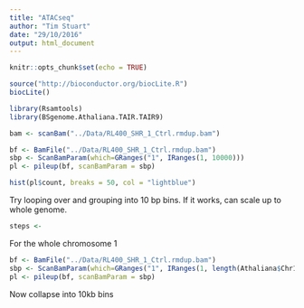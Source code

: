 ```yaml
---
title: "ATACseq"
author: "Tim Stuart"
date: "29/10/2016"
output: html_document
---
```


```r
knitr::opts_chunk$set(echo = TRUE)
```

```r
source("http://bioconductor.org/biocLite.R")
biocLite()
```
```r
library(Rsamtools)
library(BSgenome.Athaliana.TAIR.TAIR9)
```

```r
bam <- scanBam("../Data/RL400_SHR_1_Ctrl.rmdup.bam")
```

```r
bf <- BamFile("../Data/RL400_SHR_1_Ctrl.rmdup.bam")
sbp <- ScanBamParam(which=GRanges("1", IRanges(1, 10000)))
pl <- pileup(bf, scanBamParam = sbp)
```

```r
hist(pl$count, breaks = 50, col = "lightblue")
```


Try looping over and grouping into 10 bp bins. If it works, can scale up to whole genome.

```r
steps <- 
```


For the whole chromosome 1

```r
bf <- BamFile("../Data/RL400_SHR_1_Ctrl.rmdup.bam")
sbp <- ScanBamParam(which=GRanges("1", IRanges(1, length(Athaliana$Chr1))))
pl <- pileup(bf, scanBamParam = sbp)
```

Now collapse into 10kb bins







